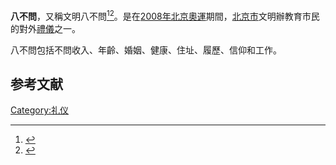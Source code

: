 '''八不問'''，又稱文明八不問<ref>{{Cite web|title=香港無線電視新聞|url=http://hk.youtube.com/watch?v=i1dFwCjoKLA|date=2008-08-08}}</ref><ref>{{Cite web|title=联合早报：中国人"八不问"VS西方人"八项注意"|url=http://www.chinanews.com/gj/hwkzg/news/2008/08-08/1340212.shtml|date=2008-08-08|publisher=中国新闻网|accessdate=2019-08-22|archive-date=2019-08-22|archive-url=https://web.archive.org/web/20190822142403/http://www.chinanews.com/gj/hwkzg/news/2008/08-08/1340212.shtml|dead-url=no}}</ref>。是在[[2008年北京奧運|2008年北京奧運]]期間，[[北京市|北京市]]文明辦教育市民的對外[[禮儀|禮儀]]之一。

八不問包括不問收入、年齡、婚姻、健康、住址、履歷、信仰和工作。

== 参考文献 ==
{{Reflist}}

[[Category:礼仪|Category:礼仪]]